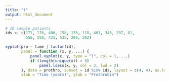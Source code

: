 ```yaml
---
title: "t"
output: html_document
---
```



```r
# 16 sample patients
ids <- c(171, 176, 406, 158, 133, 118, 461, 343, 207, 81, 
         556, 250, 421, 535, 206, 262)

xyplot(pro ~ time | factor(id),
       panel = function (x, y, ...) {
           panel.xyplot(x, y, type = "l", col = 1, ...)
           if (length(unique(x)) > 5)
               panel.loess(x, y, col = 2, lwd = 2)
       }, data = prothro, subset = id %in% ids, layout = c(4, 4), as.table = TRUE, 
       xlab = "Time (years)", ylab = "Prothrobin")
```
